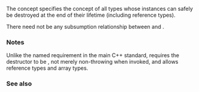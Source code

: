 {{cpp/experimental/ranges/title|Destructible}}
{{cpp/experimental/ranges/concepts/navbar}}
{{ddcl|header=experimental/ranges/concepts|since=ranges|1=
template&lt; class T &gt;
concept bool Destructible = std::is_nothrow_destructible&lt;T&gt;::value; 
}}

The concept {{tt|Destructible}} specifies the concept of all types whose instances can safely be destroyed at the end of their lifetime (including reference types).

There need not be any subsumption relationship between {{tt|Destructible&lt;T&gt;}} and {{c|std::is_nothrow_destructible&lt;T&gt;::value}}.

===Notes===
Unlike the {{named req|Destructible}} named requirement in the main C++ standard, {{tt|Destructible}} requires the destructor to be {{c|noexcept(true)}}, not merely non-throwing when invoked, and allows reference types and array types.

===See also===
{{dsc begin}}
{{dsc inc|cpp/types/dsc is_destructible}}
{{dsc end}}

{{langlinks|zh}}